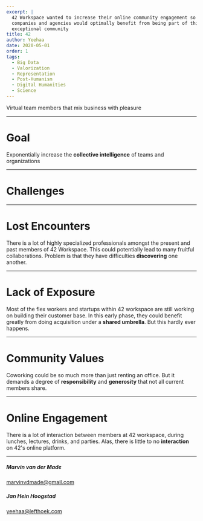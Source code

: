 ```yaml
---
excerpt: |
  42 Workspace wanted to increase their online community engagement so that the 
  companies and agencies would optimally benefit from being part of this
  exceptional community
title: 42
author: Yeehaa
date: 2020-05-01
order: 1
tags: 
  - Big Data
  - Valorization
  - Representation
  - Post-Humanism
  - Digital Humanities
  - Science
---
```



<Cover>

Virtual team members that mix business with pleasure

</Cover>

---

<Basic>

# Goal

Exponentially increase the **collective intelligence** of teams and organizations

</Basic>

---

<SectionCover>

# Challenges

</SectionCover>

---

<Basic>

# Lost Encounters

There is a lot of highly specialized professionals amongst the present and past
members of 42 Workspace. This could potentially lead to many fruitful
collaborations. Problem is that they have difficulties **discovering** one
another.

</Basic>

---


<Basic>

# Lack of Exposure

Most of the flex workers and startups within 42 workspace are still working on
building their customer base. In this early phase, they could benefit greatly
from doing acquisition under a **shared umbrella**. But this hardly ever happens.

</Basic>

---

<Basic>

# Community Values

Coworking could be so much more than just renting an office. But it demands 
a degree of **responsibility**  and **generosity** that not all current members share.

</Basic>

---

<Basic>

# Online Engagement

There is a lot of interaction between members at 42 workspace, during lunches,
lectures, drinks, and parties. Alas, there is little to no **interaction** on 42's 
online platform.

</Basic>

---

<Cover>

##### Marvin van der Made

marvinvdmade@gmail.com


##### Jan Hein Hoogstad

yeehaa@lefthoek.com

</Cover>
